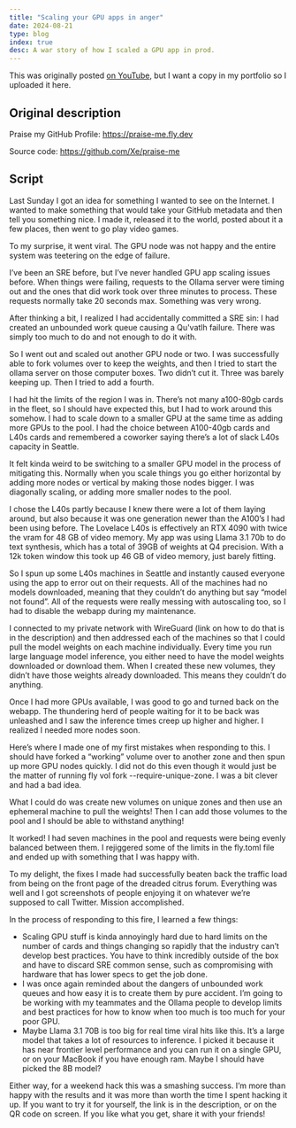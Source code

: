 ```yaml
---
title: "Scaling your GPU apps in anger"
date: 2024-08-21
type: blog
index: true
desc: A war story of how I scaled a GPU app in prod.
---
```


<div className="my-4">
  <XeblogVideo path="video/2024/gpu-apps-anger" />
</div>

This was originally posted [on YouTube](https://youtu.be/O4yeBUYp_nM), but I want a copy in my portfolio so I uploaded it here.

## Original description

Praise my GitHub Profile: https://praise-me.fly.dev

Source code: https://github.com/Xe/praise-me

## Script

Last Sunday I got an idea for something I wanted to see on the Internet. I wanted to make something that would take your GitHub metadata and then tell you something nice. I made it, released it to the world, posted about it a few places, then went to go play video games.

To my surprise, it went viral. The GPU node was not happy and the entire system was teetering on the edge of failure.

I’ve been an SRE before, but I’ve never handled GPU app scaling issues before. When things were failing, requests to the Ollama server were timing out and the ones that did work took over three minutes to process. These requests normally take 20 seconds max. Something was very wrong.

After thinking a bit, I realized I had accidentally committed a SRE sin: I had created an unbounded work queue causing a Qu'vatlh failure. There was simply too much to do and not enough to do it with.

So I went out and scaled out another GPU node or two. I was successfully able to fork volumes over to keep the weights, and then I tried to start the ollama server on those computer boxes. Two didn’t cut it. Three was barely keeping up. Then I tried to add a fourth.

I had hit the limits of the region I was in. There’s not many a100-80gb cards in the fleet, so I should have expected this, but I had to work around this somehow. I had to scale down to a smaller GPU at the same time as adding more GPUs to the pool. I had the choice between A100-40gb cards and L40s cards and remembered a coworker saying there’s a lot of slack L40s capacity in Seattle.

It felt kinda weird to be switching to a smaller GPU model in the process of mitigating this. Normally when you scale things you go either horizontal by adding more nodes or vertical by making those nodes bigger. I was diagonally scaling, or adding more smaller nodes to the pool.

I chose the L40s partly because I knew there were a lot of them laying around, but also because it was one generation newer than the A100’s I had been using before. The Lovelace L40s is effectively an RTX 4090 with twice the vram for 48 GB of video memory. My app was using Llama 3.1 70b to do text synthesis, which has a total of 39GB of weights at Q4 precision. With a 12k token window this took up 46 GB of video memory, just barely fitting.

So I spun up some L40s machines in Seattle and instantly caused everyone using the app to error out on their requests. All of the machines had no models downloaded, meaning that they couldn’t do anything but say “model not found”. All of the requests were really messing with autoscaling too, so I had to disable the webapp during my maintenance.

I connected to my private network with WireGuard (link on how to do that is in the description) and then addressed each of the machines so that I could pull the model weights on each machine individually. Every time you run large language model inference, you either need to have the model weights downloaded or download them. When I created these new volumes, they didn’t have those weights already downloaded. This means they couldn’t do anything.

Once I had more GPUs available, I was good to go and turned back on the webapp. The thundering herd of people waiting for it to be back was unleashed and I saw the inference times creep up higher and higher. I realized I needed more nodes soon.

Here’s where I made one of my first mistakes when responding to this. I should have forked a “working” volume over to another zone and then spun up more GPU nodes quickly. I did not do this even though it would just be the matter of running fly vol fork --require-unique-zone. I was a bit clever and had a bad idea.

What I could do was create new volumes on unique zones and then use an ephemeral machine to pull the weights! Then I can add those volumes to the pool and I should be able to withstand anything!

It worked! I had seven machines in the pool and requests were being evenly balanced between them. I rejiggered some of the limits in the fly.toml file and ended up with something that I was happy with.

To my delight, the fixes I made had successfully beaten back the traffic load from being on the front page of the dreaded citrus forum. Everything was well and I got screenshots of people enjoying it on whatever we’re supposed to call Twitter. Mission accomplished.

In the process of responding to this fire, I learned a few things:

- Scaling GPU stuff is kinda annoyingly hard due to hard limits on the number of cards and things changing so rapidly that the industry can’t develop best practices. You have to think incredibly outside of the box and have to discard SRE common sense, such as compromising with hardware that has lower specs to get the job done.
- I was once again reminded about the dangers of unbounded work queues and how easy it is to create them by pure accident. I’m going to be working with my teammates and the Ollama people to develop limits and best practices for how to know when too much is too much for your poor GPU.
- Maybe Llama 3.1 70B is too big for real time viral hits like this. It’s a large model that takes a lot of resources to inference. I picked it because it has near frontier level performance and you can run it on a single GPU, or on your MacBook if you have enough ram. Maybe I should have picked the 8B model?

Either way, for a weekend hack this was a smashing success. I’m more than happy with the results and it was more than worth the time I spent hacking it up. If you want to try it for yourself, the link is in the description, or on the QR code on screen. If you like what you get, share it with your friends!
